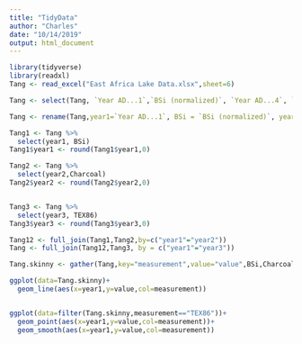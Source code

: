 ---
title: "TidyData"
author: "Charles"
date: "10/14/2019"
output: html_document
---

```{r}
library(tidyverse)
library(readxl)
Tang <- read_excel("East Africa Lake Data.xlsx",sheet=6)

Tang <- select(Tang, `Year AD...1`,`BSi (normalized)`, `Year AD...4`, `Charcoal (normalized)`, `Year`,TEX86)

Tang <- rename(Tang,year1=`Year AD...1`, BSi = `BSi (normalized)`, year2 = `Year AD...4`, Charcoal = `Charcoal (normalized)`, year3 = `Year`)

Tang1 <- Tang %>%
  select(year1, BSi)
Tang1$year1 <- round(Tang1$year1,0)

Tang2 <- Tang %>%
  select(year2,Charcoal)
Tang2$year2 <- round(Tang2$year2,0)


Tang3 <- Tang %>%
  select(year3, TEX86)
Tang3$year3 <- round(Tang3$year3,0)

Tang12 <- full_join(Tang1,Tang2,by=c("year1"="year2"))
Tang <- full_join(Tang12,Tang3, by = c("year1"="year3"))

Tang.skinny <- gather(Tang,key="measurement",value="value",BSi,Charcoal,TEX86)

ggplot(data=Tang.skinny)+
  geom_line(aes(x=year1,y=value,col=measurement))


ggplot(data=filter(Tang.skinny,measurement=="TEX86"))+
  geom_point(aes(x=year1,y=value,col=measurement))+
  geom_smooth(aes(x=year1,y=value,col=measurement))

```
